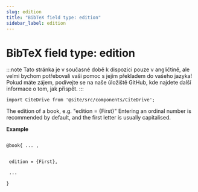 ```yaml
---
slug: edition
title: "BibTeX field type: edition"
sidebar_label: edition
---
```


# BibTeX field type: edition

:::note
Tato stránka je v současné době k dispozici pouze v angličtině, ale velmi bychom potřebovali vaši pomoc s jejím překladem do vašeho jazyka! Pokud máte zájem, podívejte se na naše úložiště GitHub, kde najdete další informace o tom, jak přispět.
:::

```mdx-code-block
import CiteDrive from '@site/src/components/CiteDrive';
```
<CiteDrive /> 


The edition of a book, e.g. "edition = {First}" Entering an ordinal number is recommended by default, and the first letter is usually capitalised.


**Example**

```tex

@book{ ... ,


 edition = {First},

 ...

}
```
